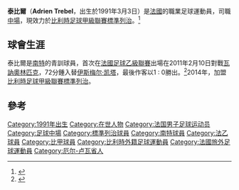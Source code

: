{{Infobox football biography
| name = 泰比爾
| image = 1397287 519335214827955 1675990031 o.jpg
| image_size =
| caption =
| fullname = Adrien Trebel
| height = {{height|m=1.75|precision=0}}
| birth_date  = {{Birth date and age|1991|3|3|df=yes}}
| birth_place = [[法國|法國]][[德勒|德勒]]
| currentclub = [[南特足球會|南特]]
| clubnumber = 23
| position = [[中場|中場]]
| youthyears1 =
| youthclubs1 =
| years1 = 2010–2014
| clubs1 = [[南特足球會|南特]]
| caps1 = 90
| goals1 = 4
| years2 = 2014-
| clubs2 = [[標準列日足球俱樂部|標準列治]]
| caps2 = 22
| goals2 = 1
| nationalyears1 =
| nationalteam1 =
| nationalcaps1 =
| nationalgoals1 =
| ntupdate =
| pcupdate = 27 October 2014
}}
'''泰比爾'''（'''Adrien Trebel'''，出生於1991年3月3日）是[[法國|法國]]的職業足球運動員，司職[[中場|中場]]，現效力於[[比利時足球甲級聯賽|比利時足球甲級聯賽]][[標準列日足球俱樂部|標準列治]]。<ref name="soccerway">{{cite web|url=http://int.soccerway.com/players/adrien-trebel/169853/|title=France - A. Trebel - Profile with news, career statistics and history - Soccerway|publisher=soccerway.com|accessdate=2014-10-27|archive-date=2014-10-31|archive-url=https://web.archive.org/web/20141031082624/http://int.soccerway.com/players/adrien-trebel/169853/|dead-url=no}}</ref>

== 球會生涯 ==

泰比爾是[[南特足球會|南特]]的青訓球員，首次在[[法國足球乙級聯賽|法國足球乙級聯賽]]出場在2011年2月10日對戰[[瓦訥奧林匹克俱樂部|瓦訥奧林匹克]]，72分鍾入替[[伊斯梅尔·凯塔|伊斯梅尔·凯塔]]，最後作客以1 : 0勝出。<ref name="soccerway2">{{cite web|url=http://int.soccerway.com/matches/2011/02/12/france/ligue-2/vannes-olympique-club/fc-nantes/936957/|title=Vannes vs. Nantes - 12 February 2014 - Soccerway|publisher=soccerway.com|accessdate=2014-10-27|archive-date=2014-10-28|archive-url=https://web.archive.org/web/20141028005427/http://int.soccerway.com/matches/2011/02/12/france/ligue-2/vannes-olympique-club/fc-nantes/936957/|dead-url=no}}</ref>2014年，加盟[[比利時足球甲級聯賽|比利時足球甲級聯賽]][[標準列日足球俱樂部|標準列治]]。

==參考==
{{Reflist}}

{{DEFAULTSORT: Trebel, Adrien}}
[[Category:1991年出生|Category:1991年出生]]
[[Category:在世人物|Category:在世人物]]
[[Category:法国男子足球运动员|Category:法国男子足球运动员]]
[[Category:足球中場|Category:足球中場]]
[[Category:標準列治球員|Category:標準列治球員]]
[[Category:南特球員|Category:南特球員]]
[[Category:法乙球員|Category:法乙球員]]
[[Category:比甲球員|Category:比甲球員]]
[[Category:比利時外籍足球運動員|Category:比利時外籍足球運動員]]
[[Category:法國旅外足球運動員|Category:法國旅外足球運動員]]
[[Category:厄尔-卢瓦省人|Category:厄尔-卢瓦省人]]